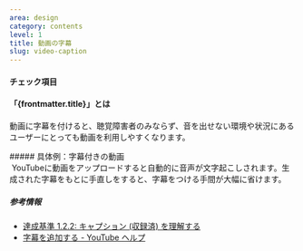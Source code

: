 ```yaml
---
area: design
category: contents
level: 1
title: 動画の字幕
slug: video-caption
---
```



#### チェック項目

<Checkpoint title="動画に字幕を提供する（動画に埋め込むまたは、設定で有効化できるようにする）" />

#### 「{frontmatter.title}」とは

<Level level={frontmatter.level} />

動画に字幕を付けると、聴覚障害者のみならず、音を出せない環境や状況にあるユーザーにとっても動画を利用しやすくなります。

<Cases>
  <div slot="title">
    ##### 具体例：字幕付きの動画
  </div>
  <Case span={2} type="good" title="YouTubeに動画をアップロードする">
    <img
      slot="figure"
      src={videoCaption1.src}
      alt=""
      width={videoCaption1.width}
      height={videoCaption1.height}
      loading="lazy"
      decoding="async"
    />
    YouTubeに動画をアップロードすると自動的に音声が文字起こしされます。生成された字幕をもとに手直しをすると、字幕をつける手間が大幅に省けます。
  </Case>
</Cases>

##### 参考情報

- [達成基準 1.2.2: キャプション (収録済) を理解する](https://waic.jp/translations/WCAG21/Understanding/captions-prerecorded.html)
- [字幕を追加する - YouTube ヘルプ](https://support.google.com/youtube/answer/2734796?hl=ja)

